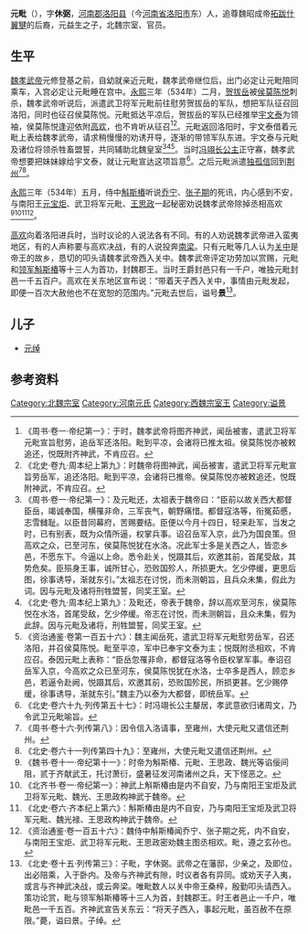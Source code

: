 '''元毗'''（{{bd|？|| ？||}}），字'''休弼'''，[[河南郡|河南郡]][[洛阳县|洛阳县]]（今[[河南省|河南省]][[洛阳市|洛阳市]]东）人，追尊魏昭成帝[[拓跋什翼犍|拓跋什翼犍]]的后裔，元益生之子，北魏宗室、官员。

==生平==
[[魏孝武帝|魏孝武帝]]元修登基之前，自幼就亲近元毗，魏孝武帝继位后，出门必定让元毗陪同乘车，入宫必定让元毗睡在宫中。[[永熙_(北魏)|永熙]]三年（534年）二月，[[贺拔岳|贺拔岳]]被[[侯莫陈悦|侯莫陈悦]]刺杀，魏孝武帝听说后，派遣武卫将军元毗前往慰劳贺拔岳的军队，想把军队征召回洛阳，同时也征召侯莫陈悦。元毗抵达平凉后，贺拔岳的军队已经推举[[宇文泰|宇文泰]]为领袖，侯莫陈悦逢迎依附[[高欢|高欢]]，也不肯听从征召<ref>《周书·卷一·帝纪第一》：于时，魏孝武帝将图齐神武，闻岳被害，遣武卫将军元毗宣旨慰劳，追岳军还洛阳。毗到平凉，会诸将已推太祖。侯莫陈悦亦被敕追还，悦既附齐神武，不肯应召。</ref><ref>《北史·卷九·周本纪上第九》：时魏帝将图神武，闻岳被害，遣武卫将军元毗宣旨劳岳军，追还洛阳。毗到平凉，会诸将已推帝。侯莫陈悦亦被敕追还，悦既附神武，不肯应召。</ref>。元毗返回洛阳时，宇文泰借着元毗上表给魏孝武帝，请求稍慢慢的劝诱开导，逐渐的带领军队东进。宇文泰与元毗及诸位将领杀牲畜盟誓，共同辅助北魏皇室<ref>《周书·卷一·帝纪第一》：及元毗还，太祖表于魏帝曰：“臣前以故关西大都督臣岳，竭诚奉国，横罹非命，三军丧气，朝野痛惜。都督寇洛等，衔冤茹慼，志雪雠耻。以臣昔同幕府，苦赐要结。臣便以今月十四日，轻来赴军，当发之时，已有别表，既为众情所逼，权掌兵事。诏召岳军入京，此乃为国良策。但高欢之众，已至河东，侯莫陈悦犹在水洛。况此军士多是关西之人，皆恋乡邑，不愿东下。今逼以上命。悉令赴关，悦蹑其后，欢邀其前，首尾受敌，其势危矣。臣殒身王事，诚所甘心，恐败国殄人，所损更大。乞少停缓，更思后图，徐事诱导，渐就东引。”太祖志在讨悦，而未测朝旨，且兵众未集，假此为词。因与元毗及诸将刑牲盟誓，同奖王室。</ref><ref>《北史·卷九·周本纪上第九》：及毗还，帝表于魏帝，辞以高欢至河东，侯莫陈悦在水洛，首尾受敌，乞少停缓。帝志在讨悦，而未测朝旨，且众未集，假为此辞。因与元毗及诸将，刑牲盟誓，同奖王室。</ref><ref>《资治通鉴·卷第一百五十六》：魏主闻岳死，遣武卫将军元毗慰劳岳军，召还洛阳，并召侯莫陈悦。毗至平凉，军中已奉宇文泰为主；悦既附丞相欢，不肯应召。泰因元毗上表称：“臣岳忽罹非命，都督寇洛等令臣权掌军事。奉诏召岳军入京，今高欢之众已至河东，侯莫陈悦犹在水洛，士卒多是西人，顾恋乡邑，若逼令赴阙，悦蹑其后，欢邀其前，恐败国殄民，所损更甚。乞少赐停缓，徐事诱导，渐就东引。”魏主乃以泰为大都督，即统岳军。</ref>。当时[[文帝元皇后|冯翊长公主]]正守寡，魏孝武帝想要把妹妹嫁给宇文泰，就让元毗宣达这项旨意<ref>《北史·卷六十九·列传第五十七》：时冯翊长公主嫠居，孝武意欲归诸周文，乃令武卫元毗喻旨。</ref>。之后元毗派遣[[独孤信|独孤信]]回到[[荆州|荆州]]<ref>《周书·卷十六·列传第八》：因令信入洛请事，至雍州，大使元毗又遣信还荆州。</ref><ref>《北史·卷六十一列传第四十九》：至雍州，大使元毗又遣信还荆州。</ref>。

[[永熙_(北魏)|永熙]]三年（534年）五月，侍中[[斛斯椿|斛斯椿]]听说[[乔宁|乔宁]]、[[张子期|张子期]]的死讯，内心感到不安，与南阳王[[元宝炬|元宝炬]]、武卫将军元毗、[[王思政|王思政]]一起秘密劝说魏孝武帝除掉丞相高欢<ref>《魏书·卷十一·帝纪第十一》：时帝为斛斯椿、元毗、王思政、魏光等谄佞间阻，贰于齐献武王，托讨萧衍，盛暑征发河南诸州之兵，天下怪恶之。</ref><ref>《北齐书·卷一·帝纪第一》：神武上斛斯椿由是内不自安，乃与南阳王宝炬及武卫将军元毗、魏光、王思政构神武于魏帝。</ref><ref>《北史·卷六·齐本纪上第六》：斛斯椿由是内不自安，乃与南阳王宝炬及武卫将军元毗、魏光禄、王思政构神武于魏帝。</ref><ref>《资治通鉴·卷一百五十六》：魏侍中斛斯椿闻乔宁、张子期之死，内不自安，与南阳王宝炬、武卫将军元毗、王思政密劝魏主图丞相欢。毗，遵之玄孙也。</ref>。

[[高欢|高欢]]向着洛阳进兵时，当时议论的人说法各有不同。有的人劝说魏孝武帝进入蛮夷地区，有的人声称要与高欢决战，有的人说投奔[[南梁|南梁]]。只有元毗等几人认为[[关中|关中]]是帝王的故乡，恳切的叩头请魏孝武帝西入关中。魏孝武帝评定功劳加以赏赐，元毗和[[领军|领军]][[斛斯椿|斛斯椿]]等十三人为首功，封魏郡王。当时王爵封邑只有一千户，唯独元毗封邑一千五百户。高欢在关东地区宣布说：“带着天子西入关中，事情由元毗发起，即便一百次大赦他也不在宽恕的范围内。”元毗去世后，谥号'''景'''<ref>《北史·卷十五·列传第三》：子毗，字休弼。武帝之在藩邸，少亲之，及即位，出必陪乘，入于卧内。及帝与齐神武有隙，时议者各有异同。或劝天子入夷，或言与齐神武决战，或云奔梁。唯毗数人以关中帝王桑梓，殷勤叩头请西入。策功论赏，毗与领军斛斯椿等十三人为首，封魏郡王。时王者邑止一千户，唯毗邑一千五百。齐神武宣告关东云：“将天子西入，事起元毗，虽百赦不在原限。”薨，谥曰景。子绰。</ref>。

==儿子==
*[[元绰|元绰]]

==参考资料==
{{reflist}}

[[Category:北魏宗室|Category:北魏宗室]]
[[Category:河南元氏|Category:河南元氏]]
[[Category:西魏宗室王|Category:西魏宗室王]]
[[Category:谥景|Category:谥景]]